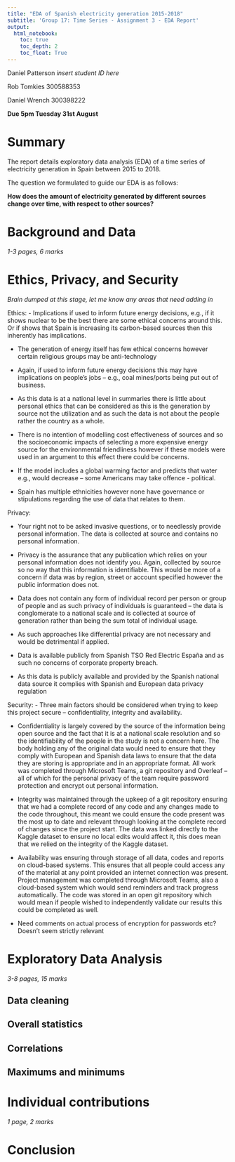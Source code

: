 ```yaml
---
title: "EDA of Spanish electricity generation 2015-2018"
subtitle: 'Group 17: Time Series - Assignment 3 - EDA Report'
output: 
  html_notebook:
    toc: true
    toc_depth: 2
    toc_float: True
---
```


Daniel Patterson *insert student ID here*

Rob Tomkies 300588353

Daniel Wrench 300398222

**Due 5pm Tuesday 31st August**

# Summary

The report details exploratory data analysis (EDA) of a time series of electricity generation in Spain between 2015 to 2018.

The question we formulated to guide our EDA is as follows:

**How does the amount of electricity generated by different sources change over time, with respect to other sources?**

# Background and Data

*1-3 pages, 6 marks*

# Ethics, Privacy, and Security

_Brain dumped at this stage, let me know any areas that need adding in_

Ethics:
-	Implications if used to inform future energy decisions, e.g., if it shows nuclear to be the best there are some ethical concerns around this. Or if shows that Spain is increasing its carbon-based sources then this inherently has implications.

-	The generation of energy itself has few ethical concerns however certain religious groups may be anti-technology

-	Again, if used to inform future energy decisions this may have implications on people’s jobs – e.g., coal mines/ports being put out of business.

-	As this data is at a national level in summaries there is little about personal ethics that can be considered as this is the generation by source not the utilization and as such the data is not about the people rather the country as a whole. 

-	There is no intention of modelling cost effectiveness of sources and so the socioeconomic impacts of selecting a more expensive energy source for the environmental friendliness however if these models were used in an argument to this effect there could be concerns. 

-	If the model includes a global warming factor and predicts that water e.g., would decrease – some Americans may take offence - political.

-	Spain has multiple ethnicities however none have governance or stipulations regarding the use of data that relates to them.

Privacy:

-	Your right not to be asked invasive questions, or to needlessly provide personal information. The data is collected at source and contains no personal information.

-	Privacy is the assurance that any publication which relies on your personal information does not identify you. Again, collected by source so no way that this information is identifiable. This would be more of a concern if data was by region, street or account specified however the public information does not.

-	Data does not contain any form of individual record per person or group of people and as such privacy of individuals is guaranteed – the data is conglomerate to a national scale and is collected at source of generation rather than being the sum total of individual usage.

-	As such approaches like differential privacy are not necessary and would be detrimental if applied. 

-	Data is available publicly from  Spanish TSO Red Electric España and as such no concerns of corporate property breach. 

-	As this data is publicly available and provided by the Spanish national data source it complies with Spanish and European data privacy regulation

Security:
-	Three main factors should be considered when trying to keep this project secure – confidentiality, integrity and availability.

-	Confidentiality is largely covered by the source of the information being open source and the fact that it is at a national scale resolution and so the identifiability of the people in the study is not a concern here. The body holding any of the original data would need to ensure that they comply with European and Spanish data laws to ensure that the data they are storing is appropriate and in an appropriate format. All work was completed through Microsoft Teams, a git repository and Overleaf – all of which for the personal privacy of the team require password protection and encrypt out personal information.

-	Integrity was maintained through the upkeep of a git repository ensuring that we had a complete record of any code and any changes made to the code throughout, this meant we could ensure the code present was the most up to date and relevant through looking at the complete record of changes since the project start. The data was linked directly to the Kaggle dataset to ensure no local edits would affect it, this does mean that we relied on the integrity of the Kaggle dataset.

-	Availability was ensuring through storage of all data, codes and reports on cloud-based systems. This ensures that all people could access any of the material at any point provided an internet connection was present. Project management was completed through Microsoft Teams, also a cloud-based system which would send reminders and track progress automatically. The code was stored in an open git repository which would mean if people wished to independently validate our results this could be completed as well.

-	Need comments on actual process of encryption for passwords etc? Doesn’t seem strictly relevant


# Exploratory Data Analysis

*3-8 pages, 15 marks*

## Data cleaning

## Overall statistics

## Correlations

## Maximums and minimums

# Individual contributions

*1 page, 2 marks*

# Conclusion
